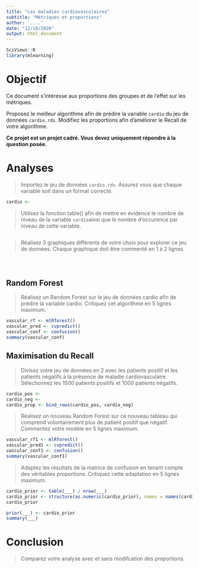 ```yaml
---
title: "Les maladies cardiovasculaires"
subtitle: "Métriques et proportions"
author: '....'
date: "12/10/2020"
output: html_document
---
```


```r
SciViews::R
library(mlearning)
```

# Objectif

Ce document s'intéresse aux proportions des groupes et de l'effet sur les métriques.

Proposez le meilleur algorithme afin de prédire la variable `cardio` du jeu de données `cardio.rds`. Modifiez les proportions afin d'améliorer le Recall de votre algorithme.

**Ce projet est un projet cadré. Vous devez uniquement répondre à la question posée.**

# Analyses

> Importez le jeu de données `cardio.rds`. Assurez vous que chaque variable soit dans un format correcte. 

```r
cardio <-
```

> Utilisez la fonction table() afin de mettre en évidence le nombre de niveau de la variable `cardio`ainsi que le nombre d'occurence par niveau de cette variable.

```r
```

> Réalisez 3 graphiques différents de votre choix pour explorer ce jeu de données. Chaque graphique doit être commenté en 1 à 2 lignes.

```r
```

```r
```

```r
```

## Random Forest

> Réalisez un Random Forest sur le jeu de données cardio afin de prédire la variable cardio. Critiquez cet algorithme en 5 lignes maximum.

```r
vascular_rf <- mlRforest()
vascular_pred <- cvpredict()
vascular_conf <- confusion()
summary(vascular_conf)
```


## Maximisation du Recall

> Divisez votre jeu de données en 2 avec les patients positif et les patients négatifs à la présence de maladie cardiovasculaire. Sélectionnez les 1500 patients positifs et 1000 patients négatifs.

```r
cardio_pos <- 
cardio_neg <- 
cardio_prop <- bind_rows(cardio_pos, cardio_neg)
```

> Réalisez un nouveau Random Forest sur ce nouveau tableau qui comprend volontairement plus de patient positif que négatif. Commentez votre modèle en 5 lignes maximum.

```r
vascular_rf1 <- mlRforest()
vascular_pred1 <- cvpredict()
vascular_conf1 <- confusion()
summary(vascular_conf1)
```


> Adaptez les résultats de la matrice de confusion en tenant compte des véritables proportions. Critiquez cette adaptation en 5 lignes maximum.

```r
cardio_prior <- table(___) / nrow(___)
cardio_prior <- structure(as.numeric(cardio_prior), names = names(cardio_prior))
cardio_prior
```


```r
prior(___) <- cardio_prior
summary(___)
```


# Conclusion 

> Comparez votre analyse avec et sans modifcation des proportions. 
